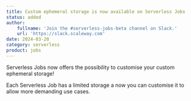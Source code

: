 ```yaml
---
title: Custom ephemeral storage is now available on Serverless Jobs
status: added
author:
    fullname: 'Join the #serverless-jobs-beta channel on Slack.'
    url: 'https://slack.scaleway.com'
date: 2024-03-20
category: serverless
product: jobs
---
```


Serverless Jobs now offers the possibility to customise your custom ephemeral storage! 

Each Serverless Job has a limited storage a now you can customise it to allow more demanding use cases.

